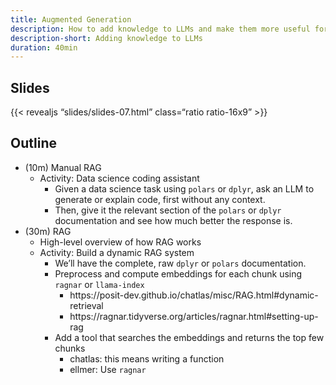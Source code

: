 ```yaml
---
title: Augmented Generation
description: How to add knowledge to LLMs and make them more useful for specific tasks.
description-short: Adding knowledge to LLMs
duration: 40min
---
```


## Slides

{{< revealjs "slides/slides-07.html" class="ratio ratio-16x9" >}}

## Outline

- (10m) Manual RAG
  - Activity: Data science coding assistant
    - Given a data science task using `polars` or `dplyr`, ask an LLM to generate or explain code, first without any context.
    - Then, give it the relevant section of the `polars` or `dplyr` documentation and see how much better the response is.

- (30m) RAG
  - High-level overview of how RAG works
  - Activity: Build a dynamic RAG system
    - We'll have the complete, raw `dplyr` or `polars` documentation.
    - Preprocess and compute embeddings for each chunk using `ragnar` or `llama-index`
      - https://posit-dev.github.io/chatlas/misc/RAG.html#dynamic-retrieval
      - https://ragnar.tidyverse.org/articles/ragnar.html#setting-up-rag
    - Add a tool that searches the embeddings and returns the top few chunks
      - chatlas: this means writing a function
      - ellmer: Use `ragnar`

